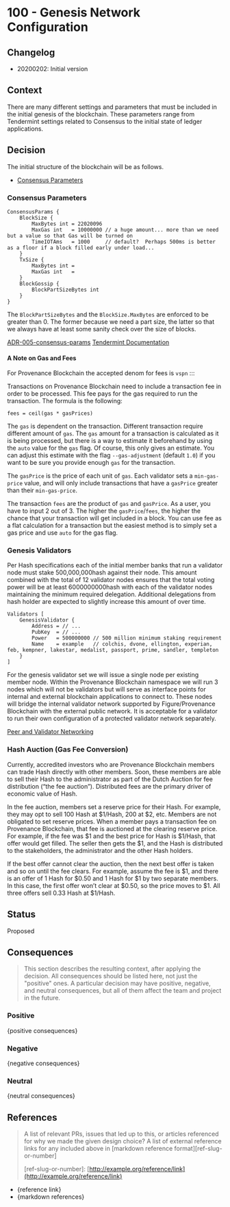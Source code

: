 # 100 - Genesis Network Configuration


<DocSubheader text="Description of the contents of the genesis block, mainnet, testnet, and related configuration for connecting to the networks." />

## Changelog

- 20200202: Initial version

## Context

There are many different settings and parameters that must be included in the initial genesis of the blockchain. These parameters range from Tendermint settings related to Consensus to the initial state of ledger applications.

## Decision

The initial structure of the blockchain will be as follows.

- [Consensus Parameters](broken-link)

### Consensus Parameters

```text
ConsensusParams {
    BlockSize {
        MaxBytes int = 22020096
        MaxGas int   = 10000000 // a huge amount... more than we need but a value so that Gas will be turned on
        TimeIOTAms   = 1000     // default?  Perhaps 500ms is better as a floor if a block filled early under load...
    }
    TxSize {
        MaxBytes int =
        MaxGas int   =
    }
    BlockGossip {
        BlockPartSizeBytes int
    }
}
```

The `BlockPartSizeBytes` and the `BlockSize.MaxBytes` are enforced to be greater than 0. The former because we need a part size, the latter so that we always have at least some sanity check over the size of blocks.

[ADR-005-consensus-params](https://github.com/tendermint/tendermint/blob/master/docs/architecture/adr-005-consensus-params.md) [Tendermint Documentation](https://docs.tendermint.com/master/spec/abci/apps.html#consensus-parameters)

#### A Note on Gas and Fees

For Provenance Blockchain the accepted denom for fees is `vspn` :::

Transactions on Provenance Blockchain need to include a transaction fee in order to be processed. This fee pays for the gas required to run the transaction. The formula is the following:

```text
fees = ceil(gas * gasPrices)
```

The `gas` is dependent on the transaction. Different transaction require different amount of `gas`. The `gas` amount for a transaction is calculated as it is being processed, but there is a way to estimate it beforehand by using the `auto` value for the `gas` flag. Of course, this only gives an estimate. You can adjust this estimate with the flag `--gas-adjustment` \(default `1.0`\) if you want to be sure you provide enough `gas` for the transaction.

The `gasPrice` is the price of each unit of `gas`. Each validator sets a `min-gas-price` value, and will only include transactions that have a `gasPrice` greater than their `min-gas-price`.

The transaction `fees` are the product of `gas` and `gasPrice`. As a user, you have to input 2 out of 3. The higher the `gasPrice`/`fees`, the higher the chance that your transaction will get included in a block. You can use fee as a flat calculation for a transaction but the easiest method is to simply set a gas price and use `auto` for the gas flag.

### Genesis Validators

Per Hash specifications each of the initial member banks that run a validator node must stake 500,000,000hash against their node. This amount combined with the total of 12 validator nodes ensures that the total voting power will be at least 6000000000hash with each of the validator nodes maintaining the minimum required delegation. Additional delegations from hash holder are expected to slightly increase this amount of over time.

```text
Validators [
    GenesisValidator {
        Address = // ...
        PubKey  = // ...
        Power   = 500000000 // 500 million minimum staking requirement
        Name    = example   // colchis, dvone, ellington, experian, feb, kempner, lakestar, medalist, passport, prime, sandler, templeton
    }
]
```

For the genesis validator set we will issue a single node per existing member node. Within the Provenance Blockchain namespace we will run 3 nodes which will not be validators but will serve as interface points for internal and external blockchain applications to connect to. These nodes will bridge the internal validator network supported by Figure/Provenance Blockchain with the external public network. It is acceptable for a validator to run their own configuration of a protected validator network separately.

[Peer and Validator Networking](https://kb.certus.one/peers.html)

### Hash Auction \(Gas Fee Conversion\)

Currently, accredited investors who are Provenance Blockchain members can trade Hash directly with other members. Soon, these members are able to sell their Hash to the administrator as part of the Dutch Auction for fee distribution \(“the fee auction”\). Distributed fees are the primary driver of economic value of Hash.

In the fee auction, members set a reserve price for their Hash. For example, they may opt to sell 100 Hash at $1/Hash, 200 at $2, etc. Members are not obligated to set reserve prices. When a member pays a transaction fee on Provenance Blockchain, that fee is auctioned at the clearing reserve price. For example, if the fee was $1 and the best price for Hash is $1/Hash, that offer would get filled. The seller then gets the $1, and the Hash is distributed to the stakeholders, the administrator and the other Hash holders.

If the best offer cannot clear the auction, then the next best offer is taken and so on until the fee clears. For example, assume the fee is $1, and there is an offer of 1 Hash for $0.50 and 1 Hash for $1 by two separate members. In this case, the first offer won’t clear at $0.50, so the price moves to $1. All three offers sell 0.33 Hash at $1/Hash.

## Status

Proposed

## Consequences

> This section describes the resulting context, after applying the decision. All consequences should be listed here, not just the "positive" ones. A particular decision may have positive, negative, and neutral consequences, but all of them affect the team and project in the future.

### Positive

\{positive consequences\}

### Negative

\{negative consequences\}

### Neutral

\{neutral consequences\}

## References

> A list of relevant PRs, issues that led up to this, or articles referenced for why we made the given design choice? A list of external reference links for any included above in \[markdown reference format\]\[ref-slug-or-number\]
>
> \[ref-slug-or-number\]: [http://example.org/reference/link](http://example.org/reference/link)

- \{reference link\}
- \{markdown references\}
